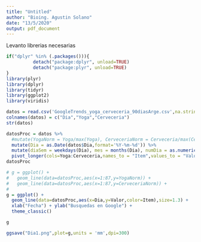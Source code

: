 ```yaml
---
title: "Untitled"
author: "Bioing. Agustin Solano"
date: "13/5/2020"
output: pdf_document
---
```



Levanto librerias necesarias
```r
if("dplyr" %in% (.packages())){
          detach("package:dplyr", unload=TRUE) 
          detach("package:plyr", unload=TRUE) 
} 
library(plyr)
library(dplyr)
library(tidyr)
library(ggplot2)
library(viridis)
```

```r
datos = read.csv('GoogleTrends_yoga_cerveceria_90diasArge.csv',na.strings = "")
colnames(datos) = c("Dia","Yoga","Cerveceria")
str(datos)
```

```r
datosProc = datos %>%
  #mutate(YogaNorm = Yoga/max(Yoga), CerveceriaNorm = Cerveceria/max(Cerveceria)) %>%
  mutate(Dia = as.Date(datos$Dia,format='%Y-%m-%d')) %>%
  mutate(diaSem = weekdays(Dia), mes = months(Dia), numDia = as.numeric(format(Dia,format='%d'))) %>%
  pivot_longer(cols=Yoga:Cerveceria,names_to = "Item",values_to = "Valor") 
datosProc
```


```r
# g = ggplot() +
#   geom_line(data=datosProc,aes(x=1:87,y=YogaNorm)) +
#   geom_line(data=datosProc,aes(x=1:87,y=CerveceriaNorm)) +
#   
g = ggplot() +
  geom_line(data=datosProc,aes(x=Dia,y=Valor,color=Item),size=1.3) +
  xlab("Fecha") + ylab("Busquedas en Google") +
  theme_classic()

g
```

```r
ggsave("Dia1.png",plot=g,units = 'mm',dpi=300)
```

